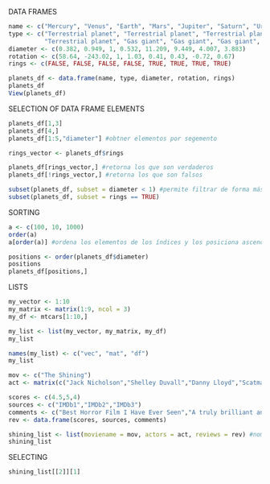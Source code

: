 DATA FRAMES

```{r}
name <- c("Mercury", "Venus", "Earth", "Mars", "Jupiter", "Saturn", "Uranus", "Neptune")
type <- c("Terrestrial planet", "Terrestrial planet", "Terrestrial planet", 
          "Terrestrial planet", "Gas giant", "Gas giant", "Gas giant", "Gas giant")
diameter <- c(0.382, 0.949, 1, 0.532, 11.209, 9.449, 4.007, 3.883)
rotation <- c(58.64, -243.02, 1, 1.03, 0.41, 0.43, -0.72, 0.67)
rings <- c(FALSE, FALSE, FALSE, FALSE, TRUE, TRUE, TRUE, TRUE)

planets_df <- data.frame(name, type, diameter, rotation, rings)
planets_df
View(planets_df)

```

SELECTION OF DATA FRAME ELEMENTS

```{r}
planets_df[1,3]
planets_df[4,]
planets_df[1:5,"diameter"] #obtner elementos por segemento 

rings_vector <- planets_df$rings

planets_df[rings_vector,] #retorna los que son verdaderos
planets_df[!rings_vector,] #retorna los que son falsos

subset(planets_df, subset = diameter < 1) #permite filtrar de forma más especifica
subset(planets_df, subset = rings == TRUE)

```

SORTING

```{r}

a <- c(100, 10, 1000)
order(a)
a[order(a)] #ordena los elementos de los índices y los posiciona ascendentemente

positions <- order(planets_df$diameter)
positions
planets_df[positions,]
```
LISTS
```{r}

my_vector <- 1:10
my_matrix <- matrix(1:9, ncol = 3)
my_df <- mtcars[1:10,]

my_list <- list(my_vector, my_matrix, my_df)
my_list

names(my_list) <- c("vec", "mat", "df")
my_list
```

```{r}
mov <- c("The Shining")
act <- matrix(c("Jack Nicholson","Shelley Duvall","Danny Lloyd","Scatman Crothers","Barry Nelson"))

scores <- c(4.5,5,4)
sources <- c("IMDb1","IMDb2","IMDb3")
comments <- c("Best Horror Film I Have Ever Seen","A truly brilliant and scary film from Stanley Kubrick","A masterpiece of psychological horror")
rev <- data.frame(scores, sources, comments)

shining_list <- list(moviename = mov, actors = act, reviews = rev) #nombramiento de elementos
shining_list

```

SELECTING 
```{r}

shining_list[[2]][1]

```


